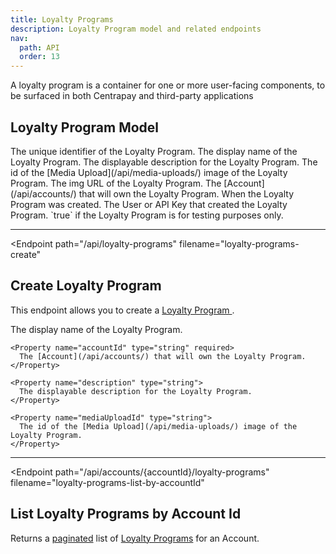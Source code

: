 ```yaml
---
title: Loyalty Programs
description: Loyalty Program model and related endpoints
nav:
  path: API
  order: 13
---
```


A loyalty program is a container for one or more user-facing components, to be surfaced in both Centrapay and third-party applications

## Loyalty Program Model

<Properties>
  <Property name="id" type="string">
    The unique identifier of the Loyalty Program.
  </Property>

  <Property name="name" type="string">
    The display name of the Loyalty Program.
  </Property>

  <Property name="description" type="string">
    The displayable description for the Loyalty Program.
  </Property>

  <Property name="mediaUploadId" type="string">
    The id of the [Media Upload](/api/media-uploads/) image of the Loyalty Program.
  </Property>

   <Property name="img" type="string">
    The img URL of the Loyalty Program.
  </Property>

  <Property name="accountId" type="string">
    The [Account](/api/accounts/) that will own the Loyalty Program.
  </Property>

  <Property name="createdAt" type="timestamp">
    When the Loyalty Program was created.
  </Property>

  <Property name="createdBy" type="crn">
    The User or API Key that created the Loyalty Program.
  </Property>

  <Property name="test" type="boolean">
    `true` if the Loyalty Program is for testing purposes only.
  </Property>
</Properties>

---

<Endpoint
  path="/api/loyalty-programs"
  filename="loyalty-programs-create"
>
  ## Create Loyalty Program <Badge type="experimental"/>

  This endpoint allows you to create a [ Loyalty Program ](#loyalty-program-model).

  <Properties>
    <Property name="name" type="string" required>
     The display name of the Loyalty Program.
    </Property>

    <Property name="accountId" type="string" required>
      The [Account](/api/accounts/) that will own the Loyalty Program.
    </Property>

    <Property name="description" type="string">
      The displayable description for the Loyalty Program.
    </Property>

    <Property name="mediaUploadId" type="string">
      The id of the [Media Upload](/api/media-uploads/) image of the Loyalty Program.
    </Property>
  </Properties>
</Endpoint>

---

<Endpoint
  path="/api/accounts/{accountId}/loyalty-programs"
  filename="loyalty-programs-list-by-accountId"
>
  ## List Loyalty Programs by Account Id <Badge type="experimental"/>

  Returns a [paginated](/api/pagination/) list of [Loyalty Programs](#loyalty-program-model) for an Account.
</Endpoint>